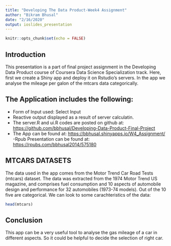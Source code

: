 ```yaml
---
title: "Developing The Data Product-Week4 Assignment"
author: "Bikram Bhusal"
date: "2/16/2020"
output: ioslides_presentation
---
```


```r
knitr::opts_chunk$set(echo = FALSE)
```

## Introduction
This presentation is a part of final project assignment in the Developing Data Product course of Coursera Data Science Specialization track. Here, first we create a Shiny app and deploy it on Rstudio's servers. In the app we analyse the mileage per galon of the mtcars data categorically. 



## The Application includes the following:

- Form of Input used: Select Input 
- Reactive output displayed as a result of server calculatin.
- The server.R and ui.R codes are posted on github at: <https://github.com/bbhusal/Developing-Data-Product-Final-Project>
- The App can be found at: <https://bbhusal.shinyapps.io/W4_Assignment/>
-Rpub Presentation can be found at:
<https://rpubs.com/bbhusal2014/575180>

## MTCARS DATASETS
The data used in the app comes from the Motor Trend Car Road Tests (mtcars) dataset. The data was extracted from the 1974 Motor Trend US magazine, and comprises fuel consumption and 10 aspects of automobile design and performance for 32 automobiles (1973-74 models). Out of the 10 five are categorical. We can look to some carachteristics of the data:
```r
head(mtcars)
```


## Conclusion
This app can be a very useful tool to analyse the gas mileage of a car in different aspects. So it could be helpful to decide the selection of right car.

